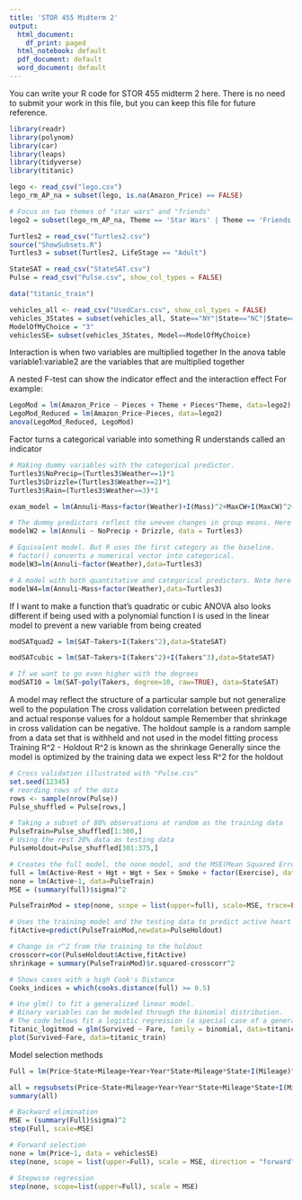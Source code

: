 ```yaml
---
title: 'STOR 455 Midterm 2'
output:
  html_document:
    df_print: paged
  html_notebook: default
  pdf_document: default
  word_document: default
---
```


You can write your R code for STOR 455 midterm 2 here. There is no need to submit your work in this file, but you can keep this file for future reference.

```r
library(readr)
library(polynom)
library(car)
library(leaps)
library(tidyverse)
library(titanic)

lego <- read_csv("lego.csv")
lego_rm_AP_na = subset(lego, is.na(Amazon_Price) == FALSE)

# Focus on two themes of "star wars" and "friends"
lego2 = subset(lego_rm_AP_na, Theme == 'Star Wars' | Theme == 'Friends')

Turtles2 = read_csv("Turtles2.csv")
source("ShowSubsets.R")
Turtles3 = subset(Turtles2, LifeStage == "Adult")

StateSAT = read_csv("StateSAT.csv")
Pulse = read_csv("Pulse.csv", show_col_types = FALSE)

data("titanic_train")

vehicles_all <- read_csv("UsedCars.csv", show_col_types = FALSE)
vehicles_3States = subset(vehicles_all, State=="NY"|State=="NC"|State=="CA")
ModelOfMyChoice = "3"
vehiclesSE= subset(vehicles_3States, Model==ModelOfMyChoice)
```

Interaction is when two variables are multiplied together
In the anova table variable1:variable2 are the variables that are multiplied together

A nested F-test can show the indicator effect and the interaction effect
For example:
```r
LegoMod = lm(Amazon_Price ~ Pieces + Theme + Pieces*Theme, data=lego2)
LegoMod_Reduced = lm(Amazon_Price~Pieces, data=lego2)
anova(LegoMod_Reduced, LegoMod)
```

Factor turns a categorical variable into something R understands called an indicator
```r
# Making dummy variables with the categorical predictor.
Turtles3$NoPrecip=(Turtles3$Weather==1)*1
Turtles3$Drizzle=(Turtles3$Weather==2)*1
Turtles3$Rain=(Turtles3$Weather==3)*1

exam_model = lm(Annuli~Mass+factor(Weather)+I(Mass)^2+MaxCW+I(MaxCW)^2+I(Mass*MaxCW)+I, data = Turtles3)

# The dummy predictors reflect the uneven changes in group means. Here the third category "Rain" is the baseline when NoPrecip and Drizzle are 0.
modelW2 = lm(Annuli ~ NoPrecip + Drizzle, data = Turtles3)

# Equivalent model. But R uses the first category as the baseline.
# factor() converts a numerical vector into categorical.
modelW3=lm(Annuli~factor(Weather),data=Turtles3)

# A model with both quantitative and categorical predictors. Note here the effect of "Mass" is considered to be the same across different categories of "Weather."
modelW4=lm(Annuli~Mass+factor(Weather),data=Turtles3)
```


If I want to make a function that's quadratic or cubic
ANOVA also looks different if being used with a polynomial function
I is used in the linear model to prevent a new variable from being created
```r
modSATquad2 = lm(SAT~Takers+I(Takers^2),data=StateSAT)

modSATcubic = lm(SAT~Takers+I(Takers^2)+I(Takers^3),data=StateSAT)

# If we want to go even higher with the degrees
modSAT10 = lm(SAT~poly(Takers, degree=10, raw=TRUE), data=StateSAT)
```


A model may reflect the structure of a particular sample but not generalize well to the population
The cross validation correlation between predicted and actual response values for a holdout sample
Remember that shrinkage in cross validation can be negative. The holdout sample is a random sample from a data set that is withheld and not used in the model fitting process
Training R^2 - Holdout R^2 is known as the shrinkage
Generally since the model is optimized by the training data we expect less R^2 for the holdout
```r
# Cross validation illustrated with "Pulse.csv"
set.seed(12345)
# reording rows of the data
rows <- sample(nrow(Pulse))
Pulse_shuffled = Pulse[rows,]

# Taking a subset of 80% observations at random as the training data
PulseTrain=Pulse_shuffled[1:300,]      
# Using the rest 20% data as testing data
PulseHoldout=Pulse_shuffled[301:375,]

# Creates the full model, the none model, and the MSE(Mean Squared Error)
full = lm(Active~Rest + Hgt + Wgt + Sex + Smoke + factor(Exercise), data=PulseTrain)
none = lm(Active~1, data=PulseTrain)
MSE = (summary(full)$sigma)^2

PulseTrainMod = step(none, scope = list(upper=full), scale=MSE, trace=FALSE)

# Uses the training model and the testing data to predict active heart rates
fitActive=predict(PulseTrainMod,newdata=PulseHoldout)

# Change in r^2 from the training to the holdout
crosscorr=cor(PulseHoldout$Active,fitActive)
shrinkage = summary(PulseTrainMod)$r.squared-crosscorr^2

# Shows cases with a high Cook's Distance
Cooks_indices = which(cooks.distance(full) >= 0.5)
```


```r
# Use glm() to fit a generalized linear model.
# Binary variables can be modeled through the binomial distribution.
# The code belows fit a logistic regression (a special case of a generalized linear model).
Titanic_logitmod = glm(Survived ~ Fare, family = binomial, data=titanic_train)
plot(Survived~Fare, data=titanic_train)
```


Model selection methods
```r
Full = lm(Price~State+Mileage+Year+Year*State+Mileage*State+I(Mileage)^2, data = vehiclesSE)

all = regsubsets(Price~State+Mileage+Year+Year*State+Mileage*State+I(Mileage)^2, data = vehiclesSE)
summary(all)

# Backward elimination
MSE = (summary(Full)$sigma)^2
step(Full, scale=MSE)

# Forward selection
none = lm(Price~1, data = vehiclesSE)
step(none, scope = list(upper=Full), scale = MSE, direction = "forward")

# Stepwise regression
step(none, scope=list(upper=Full), scale = MSE)
```

